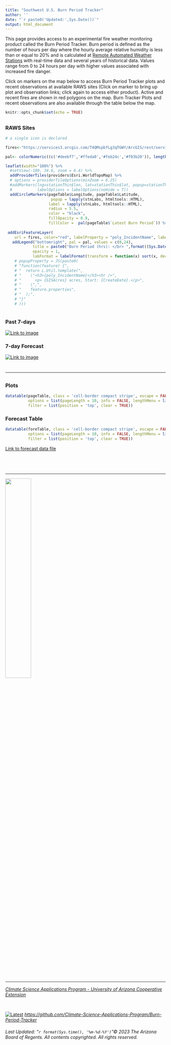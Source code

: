 ```yaml
---
title: "Southwest U.S. Burn Period Tracker"
author: ''
date: "`r paste0('Updated:',Sys.Date())`"
output: html_document
---
```


<head>
<!-- Global site tag (gtag.js) - Google Analytics -->
<script async src="https://www.googletagmanager.com/gtag/js?id=UA-1614595-1"></script>
<script>
  window.dataLayer = window.dataLayer || [];
  function gtag(){dataLayer.push(arguments);}
  gtag('js', new Date());

  gtag('config', 'UA-1614595-1');
</script>

<meta http-equiv="Cache-Control" content="no-cache, no-store, must-revalidate">
<meta http-equiv="Pragma" content="no-cache">
<meta http-equiv="Expires" content="0">

</head> 


This page provides access to an experimental fire weather monitoring product called the Burn Period Tracker. Burn period is defined as the number of hours per day where the hourly average relative humidity is less than or equal to 20% and is calculated at [Remote Automated Weather Stations](https://www.nifc.gov/about-us/what-is-nifc/remote-automatic-weather-stations) with real-time data and several years of historical data. Values range from 0 to 24 hours per day with higher values associated with increased fire danger. 

Click on markers on the map below to access Burn Period Tracker plots and recent observations at available RAWS sites (Click on marker to bring up plot and observation links; click again to access either product). Active and recent fires are shown in red polygons on the map. Burn Tracker Plots and recent observations are also available through the table below the map. 

```r
knitr::opts_chunk$set(echo = TRUE)
```

## {.tabset .tabset-fade}

### RAWS Sites 
```r

# a single icon is declared

fires<-"https://services3.arcgis.com/T4QMspbfLg3qTGWY/ArcGIS/rest/services/Current_WildlandFire_Perimeters/FeatureServer/0"

pal<- colorNumeric((c('#deebf7','#ffeda0','#feb24c','#f03b20')), length(pageTable$`Latest Burn Period`), domain = c(0,24), reverse = FALSE)

leaflet(width="100%") %>%
  #setView(-109, 34.6, zoom = 6.4) %>%
  addProviderTiles(providers$Esri.WorldTopoMap) %>%
  # options = providerTileOptions(minZoom = 6.25)
  #addMarkers(lng=stationThin$lon, lat=stationThin$lat, popup=stationThin$names,
  #           labelOptions = labelOptions(noHide = T))
  addCircleMarkers(pageTable$Longitude, pageTable$Latitude,
                    popup = lapply(stnLabs, htmltools::HTML),
                   label = lapply(stnLabs, htmltools::HTML),
                   radius = 5.5,
                   color = "black",
                   fillOpacity = 0.9,
                   fillColor =  pal(pageTable$`Latest Burn Period`)) %>%
  
 addEsriFeatureLayer(
    url = fires, color="red", labelProperty = "poly_IncidentName", labelOptions = labelOptions(textsize = "12px")) %>%
   addLegend("bottomright", pal = pal, values = c(0,24),
            title = paste0("Burn Period (hrs): </br> ",format((Sys.Date()-1),"%m-%d-%Y")),
            opacity = 1,
            labFormat = labelFormat(transform = function(x) sort(x, decreasing = FALSE)))
    # popupProperty = JS(paste0(
    # "function(feature) {",
    # "  return L.Util.template(",
    # "    \"<h3>{poly_IncidentName}</h3><hr />",
    # "      <p> {GISAcres} acres, Start: {CreateDate}.</p>",
    # "    \",",
    # "    feature.properties",
    # "  );",
    # "}"
    # )))
    

```  

### Past 7-days

[![Link to image](https://cals.arizona.edu/climate/SWBurnPeriod/maps/Observed_BurnPeriod.png)](https://cals.arizona.edu/climate/SWBurnPeriod/maps/Observed_BurnPeriod.png)

### 7-day Forecast

[![Link to image](https://cals.arizona.edu/climate/SWBurnPeriod/maps/Forecast_BurnPeriod.png)](https://cals.arizona.edu/climate/SWBurnPeriod/maps/Forecast_BurnPeriod.png)

#

------

## {.tabset .tabset-fade}

### Plots 
```r
datatable(pageTable, class = 'cell-border compact stripe', escape = FALSE, rownames = FALSE,
          options = list(pageLength = 10, info = FALSE, lengthMenu = list(c(-1,10,50), c("All","10","50"))),
          filter = list(position = 'top', clear = TRUE))
```

### Forecast Table
```r
datatable(foreTable, class = 'cell-border compact stripe', escape = FALSE, rownames = FALSE,
          options = list(pageLength = 10, info = FALSE, lengthMenu = list(c(-1,10,50), c("All","10","50"))),
          filter = list(position = 'top', clear = TRUE))
```
[Link to forecast data file](https://cals.arizona.edu/climate/SWBurnPeriod/maps/BurnPeriod_ForecastPoints.txt)

#

<p>&nbsp;</p>

------

<div align="center">
  
  ![](CLIMAS_UACOOP_SWCC_horiz.png){width=40%}
  
</div>

------

<div align="center">
  <em>[Climate Science Applications Program - University of Arizona Cooperative Extension](http://cals.arizona.edu/climate/)</em>
  
  <p>&nbsp;</p>
  
  [![Latest](GitHub-Mark-32px.png)](https://github.com/Climate-Science-Applications-Program/Burn-Period-Tracker)
<em>[https://github.com/Climate-Science-Applications-Program/Burn-Period-Tracker](https://github.com/Climate-Science-Applications-Program/Burn-Period-Tracker)</em>

</div>

<div align="center">
  <h6>
  Last Updated: "`r format(Sys.time(), '%m-%d-%Y')`"© 2023 The Arizona Board of Regents. All contents copyrighted. All rights reserved.</h6>
</div>